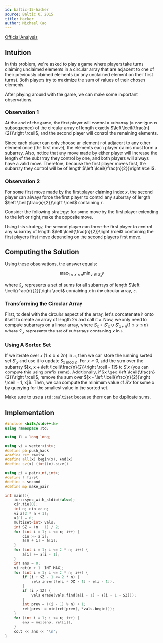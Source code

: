 ```yaml
---
id: baltic-15-hacker
source: Baltic OI 2015
title: Hacker
author: Michael Cao
---
```


[Official Analysis](https://boi.cses.fi/files/boi2015_solutions.zip)

## Intuition

In this problem, we're asked to play a game where players take turns claiming
unclaimed elements in a circular array that are adjacent to one of their
previously claimed elements (or any unclaimed element on their first turns).
Both players try to maximize the sum of values of their chosen elements.

After playing around with the game, we can make some important observations.

### Observation 1

<Info title = "Observation">

At the end of the game, the first player will control a subarray (a contiguous
subsequence) of the circular array of length exactly
$\left \lceil{\frac{n}{2}}\right \rceil$, and the second player will control the
remaining elements.

</Info>

Since each player can only choose an element not adjacent to any other element
once (the first move), the elements each player claims must form a subarray.
Also, notice that any move made by either player will increase the length of the
subarray they control by one, and both players will always have a valid move.
Therefore, because the first player moves first, the subarray they control will
be of length $\left \lceil{\frac{n}{2}}\right \rceil$.

### Observation 2

<Info title = "Observation">

For some first move made by the first player claiming index $x$, the second
player can always force the first player to control any subarray of length
$\left \lceil{\frac{n}{2}}\right \rceil$ containing $x$.

</Info>

Consider the following strategy: for some move by the first player extending to
the left or right, make the opposite move.

Using this strategy, the second player can force the first player to control any
subarray of length $\left \lceil{\frac{n}{2}}\right \rceil$ containing the first
players first move depending on the second players first move.

<!-- Better proof? idk I kinda proof by AC'd -->

## Computing the Solution

Using these observations, the answer equals:

$$
\max_{1 \leq x \leq n}\min_{v \in S_x}v
$$

where $S_x$ represents a set of sums for all subarrays of length
$\left \lceil{\frac{n}{2}}\right \rceil$ containing $x$ in the circular array,
$\texttt{c}$.

### Transforming the Circular Array

First, to deal with the circular aspect of the array, let's concatenate it onto
itself to create an array of length $2n$ and call it $\texttt{a}$. Now, we only
need to compute subarrays on a linear array, where
$S_x = S'_x \cup S'_{x + n} (1 \leq x \leq n)$ where $S'_x$ represents the set
of subarrays containing $x$ in $\texttt{a}$.

### Using A Sorted Set

If we iterate over $x$ $(1 \leq x \leq 2n)$ in $\texttt{a}$, then we can store
the running sorted set $S'_x$ and use it to update $S_{x \bmod n}$. For
$x \geq 0$, add the sum over the subarray
$[x, x + \left \lceil{\frac{n}{2}}\right \rceil - 1]$ to $S'x$ (you can compute
this using prefix sums). Additionally, if
$x \geq \left \lceil{\frac{n}{2}}\right \rceil$, remove the sum over
$[x - \left \lceil{\frac{n}{2}}\right \rceil + 1, x]$. Then, we can compute the
minimum value of $S'x$ for some $x$ by querying for the smallest value in the
sorted set.

<Warning>

Make sure to use a `std::multiset` because there can be duplicate sums.

</Warning>

## Implementation

```cpp
#include <bits/stdc++.h>
using namespace std;

using ll = long long;

using vi = vector<int>;
#define pb push_back
#define rsz resize
#define all(x) begin(x), end(x)
#define sz(x) (int)(x).size()

using pi = pair<int,int>;
#define f first
#define s second
#define mp make_pair

int main(){
	ios::sync_with_stdio(false);
	cin.tie(0);
	int n; cin >> n;
	vi a(2 * n + 1);
	a[0] = 0;
	multiset<int> vals;
	int SZ = (n + 1) / 2;
	for (int i = 1; i <= n; i++) {
		cin >> a[i];
		a[n + i] = a[i];
	}
	for (int i = 1; i <= 2 * n; i++) {
		a[i] += a[i - 1];
	}
	int ans = 0;
	vi ret(n + 1, INT_MAX);
	for (int i = 1; i <= 2 * n; i++) {
		if (i + SZ - 1 <= 2 * n) {
			vals.insert(a[i + SZ - 1] - a[i - 1]);
		}
		if (i > SZ) {
			vals.erase(vals.find(a[i - 1] - a[i - 1 - SZ]));
		}
		int prev = ((i - 1) % n) + 1;
		ret[prev] = min(ret[prev], *vals.begin());
	}
	for (int i = 1; i <= n; i++) {
		ans = max(ans, ret[i]);
	}
	cout << ans << '\n';
}
```
